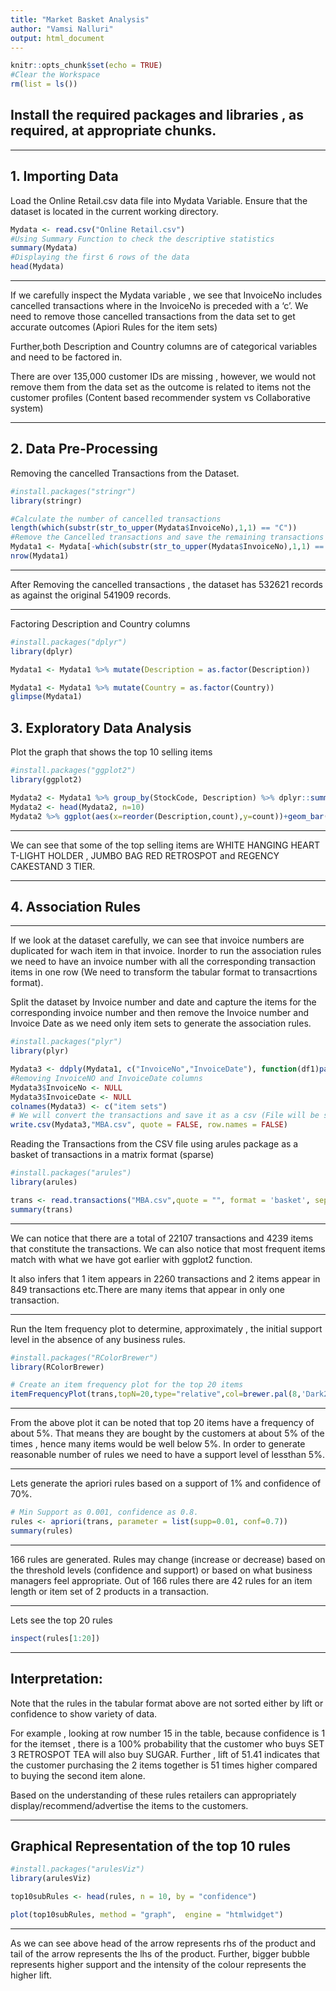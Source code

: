 ```yaml
---
title: "Market Basket Analysis"
author: "Vamsi Nalluri"
output: html_document
---
```



```r
knitr::opts_chunk$set(echo = TRUE)
#Clear the Workspace
rm(list = ls())
```

## Install the required packages and libraries , as required,  at appropriate chunks.

***
## 1. Importing Data

Load the Online Retail.csv data file into Mydata Variable. Ensure that the dataset is located in the current working directory.
```r
Mydata <- read.csv("Online Retail.csv")
#Using Summary Function to check the descriptive statistics
summary(Mydata)
#Displaying the first 6 rows of the data
head(Mydata)
```

***
If we carefully inspect the Mydata variable , we see that InvoiceNo includes cancelled transactions where in the InvoiceNo is preceded with a 'c'. We need to remove those cancelled transactions from the data set to get accurate outcomes (Apiori Rules for the item sets)

Further,both Description and Country columns are of categorical variables and need to be factored in.

There are over 135,000 customer IDs are missing , however, we would not remove them from the data set as the outcome is related to items not the customer profiles (Content based recommender system vs Collaborative system)

***

## 2. Data Pre-Processing

Removing the cancelled Transactions from the Dataset.
```r
#install.packages("stringr")
library(stringr)

#Calculate the number of cancelled transactions
length(which(substr(str_to_upper(Mydata$InvoiceNo),1,1) == "C")) 
#Remove the Cancelled transactions and save the remaining transactions to Mydata1
Mydata1 <- Mydata[-which(substr(str_to_upper(Mydata$InvoiceNo),1,1) == "C"),] #just thus active transactions
nrow(Mydata1)
```

***
After Removing the cancelled transactions , the dataset has 532621 records as against the original 541909 records.

***

Factoring Description and Country columns 
```r
#install.packages("dplyr")
library(dplyr)

Mydata1 <- Mydata1 %>% mutate(Description = as.factor(Description))

Mydata1 <- Mydata1 %>% mutate(Country = as.factor(Country))
glimpse(Mydata1)
```

## 3. Exploratory Data Analysis

Plot the graph that shows the top 10 selling items
```r
#install.packages("ggplot2")
library(ggplot2)

Mydata2 <- Mydata1 %>% group_by(StockCode, Description) %>% dplyr::summarise(count = n()) %>% arrange(desc(count))
Mydata2 <- head(Mydata2, n=10)
Mydata2 %>% ggplot(aes(x=reorder(Description,count),y=count))+geom_bar(stat="identity",fill="purple")+coord_flip()
```

***
We can see that some of the top selling items are WHITE HANGING HEART T-LIGHT HOLDER , 	JUMBO BAG RED RETROSPOT and REGENCY CAKESTAND 3 TIER.

***

## 4. Association Rules

***
If we look at the dataset carefully, we can see that invoice numbers are duplicated for wach item in that invoice.
Inorder to run the association rules we need to have an invoice number with all the corresponding transaction items in one row (We need to transform the tabular format to transacrtions format).

Split the dataset by Invoice number and date and capture the items for the corresponding invoice number and then remove the Invoice number and Invoice Date as we need only item sets to generate the association rules.
```r
#install.packages("plyr")
library(plyr)

Mydata3 <- ddply(Mydata1, c("InvoiceNo","InvoiceDate"), function(df1)paste(df1$Description, collapse = ","))
#Removing InvoiceNO and InvoiceDate columns
Mydata3$InvoiceNo <- NULL
Mydata3$InvoiceDate <- NULL
colnames(Mydata3) <- c("item sets")
# We will convert the transactions and save it as a csv (File will be saved on to the working directory)
write.csv(Mydata3,"MBA.csv", quote = FALSE, row.names = FALSE)
```

Reading the Transactions from the CSV file using arules package as a basket of transactions in a matrix format (sparse)
```r
#install.packages("arules")
library(arules)

trans <- read.transactions("MBA.csv",quote = "", format = 'basket', sep=',')
summary(trans)
```

***
We can notice that there are a total of 22107 transactions and 4239 items that constitute the transactions. We can also notice that most frequent items match with what we have got earlier with ggplot2 function.

It also infers that 1 item appears in 2260 transactions and 2 items appear in 849 transactions etc.There are many items that appear in only one transaction.

***

Run the Item frequency plot to determine, approximately , the initial support level in the absence of any business rules.
```r
#install.packages("RColorBrewer")
library(RColorBrewer)

# Create an item frequency plot for the top 20 items
itemFrequencyPlot(trans,topN=20,type="relative",col=brewer.pal(8,'Dark2'), main="Relative Item Frequency Plot")
```

***
From the above plot it can be noted that top 20 items have a frequency of about 5%. That means they are bought by the customers at about 5% of the times , hence many items would be well below 5%. In order to generate reasonable number of rules we need to have a support level of lessthan 5%.

***

Lets generate the apriori rules based on a support of 1% and confidence of 70%.
```r
# Min Support as 0.001, confidence as 0.8.
rules <- apriori(trans, parameter = list(supp=0.01, conf=0.7))
summary(rules)
```

***
166 rules are generated. Rules may change (increase or decrease) based on the threshold levels (confidence and support) or based on what business managers feel appropriate. Out of 166 rules there are 42 rules for an item length or item set of 2 products in a transaction.

***
Lets see the top 20 rules 
```r
inspect(rules[1:20])
```

***
## Interpretation:

Note that the rules in the tabular format above are not sorted either by lift or confidence to show variety of data.

For example , looking at row number 15 in the table,  because confidence is 1 for the itemset , there is a 100% probability that the customer who buys SET 3 RETROSPOT TEA will also buy SUGAR. Further , lift of 51.41 indicates that the customer purchasing the 2 items together is 51 times higher compared to buying the second item alone.

Based on the understanding of these rules retailers can appropriately display/recommend/advertise the items to the customers.

***

## Graphical Representation of the top 10 rules
```r
#install.packages("arulesViz")
library(arulesViz)

top10subRules <- head(rules, n = 10, by = "confidence")

plot(top10subRules, method = "graph",  engine = "htmlwidget")
```
***
As we can see above head of the arrow represents rhs of the product and tail of the arrow represents the lhs of the product. Further, bigger bubble represents higher support and the intensity of the colour represents the higher lift.

